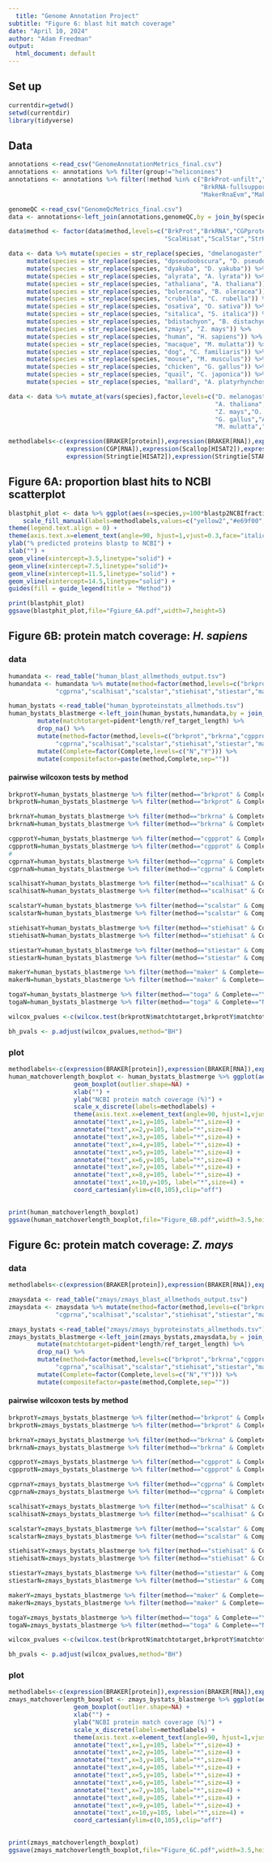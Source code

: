 ```yaml
---
  title: "Genome Annotation Project"
subtitle: "Figure 6: blast hit match coverage"
date: "April 10, 2024"
author: "Adam Freedman"
output: 
  html_document: default
---
```

  
## Set up
```r
currentdir=getwd()
setwd(currentdir)
library(tidyverse)
``` 

## Data
```r
annotations <-read_csv("GenomeAnnotationMetrics_final.csv")
annotations <- annotations %>% filter(group!="heliconines")
annotations <- annotations %>% filter(!method %in% c("BrkProt-unfilt","BrkProt-fullsupport","BrkRNA-unfilt",
                                                     "BrkRNA-fullsupport","CGPdenovo","TSEBRA","MakerNoRnaNoEvm",
                                                     "MakerRnaEvm","MakerNoRnaEvm")) 

genomeQC <-read_csv("GenomeQcMetrics_final.csv") 
data <- annotations<-left_join(annotations,genomeQC,by = join_by(species==Species))

data$method <- factor(data$method,levels=c("BrkProt","BrkRNA","CGPprotein","CGPrnaseq",
                                           "ScalHisat","ScalStar","StrHisat","StrStar","MakerRnaNoEvm","TOGA"))

data <- data %>% mutate(species = str_replace(species, "dmelanogaster", "D. melanogaster")) %>%
     mutate(species = str_replace(species, "dpseudoobscura", "D. pseudoobscura")) %>%  
     mutate(species = str_replace(species, "dyakuba", "D. yakuba")) %>%
     mutate(species = str_replace(species, "alyrata", "A. lyrata")) %>%
     mutate(species = str_replace(species, "athaliana", "A. thaliana")) %>%
     mutate(species = str_replace(species, "boleracea", "B. oleracea")) %>%
     mutate(species = str_replace(species, "crubella", "C. rubella")) %>%
     mutate(species = str_replace(species, "osativa", "O. sativa")) %>%
     mutate(species = str_replace(species, "sitalica", "S. italica")) %>%
     mutate(species = str_replace(species, "bdistachyon", "B. distachyon")) %>%
     mutate(species = str_replace(species, "zmays", "Z. mays")) %>%
     mutate(species = str_replace(species, "human", "H. sapiens")) %>%
     mutate(species = str_replace(species, "macaque", "M. mulatta")) %>%
     mutate(species = str_replace(species, "dog", "C. familiaris")) %>%
     mutate(species = str_replace(species, "mouse", "M. musculus")) %>%
     mutate(species = str_replace(species, "chicken", "G. gallus")) %>%
     mutate(species = str_replace(species, "quail", "C. japonica")) %>%
     mutate(species = str_replace(species, "mallard", "A. platyrhynchos"))

data <- data %>% mutate_at(vars(species),factor,levels=c("D. melanogaster","D. pseudoobscura","D. yakuba",
                                                         "A. thaliana", "A. lyrata","B. oleracea","C. rubella",
                                                         "Z. mays","O. sativa","S. italica","B. distachyon",
                                                         "G. gallus","A. platyrhynchos","C. japonica","H. sapiens",
                                                         "M. mulatta","C. familiaris","M. musculus"))

methodlabels<-c(expression(BRAKER[protein]),expression(BRAKER[RNA]),expression(CGP[protein]),
                expression(CGP[RNA]),expression(Scallop[HISAT2]),expression(Scallop[STAR]),
                expression(Stringtie[HISAT2]),expression(Stringtie[STAR]),"MAKER","TOGA")
```

## Figure 6A: proportion blast hits to NCBI scatterplot
```r
blastphit_plot <- data %>% ggplot(aes(x=species,y=100*blastp2NCBIfraction)) + geom_point(aes(fill=method),color="black",pch=21,position = position_jitter(w = 0.19,h = 0),alpha=0.7,size=2.3) +
    scale_fill_manual(labels=methodlabels,values=c("yellow2","#e69f00", "firebrick1","firebrick4", "lightskyblue", "royalblue3","darkorchid3", "magenta","gray76","#000000")) + 
theme(legend.text.align = 0) + 
theme(axis.text.x=element_text(angle=90, hjust=1,vjust=0.3,face="italic")) + 
ylab("% predicted proteins blastp to NCBI") +
xlab("") + 
geom_vline(xintercept=3.5,linetype="solid") +
geom_vline(xintercept=7.5,linetype="solid")+
geom_vline(xintercept=11.5,linetype="solid") +
geom_vline(xintercept=14.5,linetype="solid") +
guides(fill = guide_legend(title = "Method"))

print(blastphit_plot)
ggsave(blastphit_plot,file="Fgiure_6A.pdf",width=7,height=5)
```

## Figure 6B: protein match coverage: *H. sapiens*
### data
```r
humandata <- read_table("human_blast_allmethods_output.tsv")
humandata <- humandata %>% mutate(method=factor(method,levels=c("brkprot","brkrna","cgpprot",
             "cgprna","scalhisat","scalstar","stiehisat","stiestar","maker","toga")))

human_bystats <-read_table("human_byproteinstats_allmethods.tsv")
human_bystats_blastmerge <-left_join(human_bystats,humandata,by = join_by(SeqId==qseqid,method)) %>%
        mutate(matchtotarget=pident*length/ref_target_length) %>% 
        drop_na() %>%
        mutate(method=factor(method,levels=c("brkprot","brkrna","cgpprot",
             "cgprna","scalhisat","scalstar","stiehisat","stiestar","maker","toga"))) %>%
        mutate(Complete=factor(Complete,levels=c("N","Y"))) %>%
        mutate(compositefactor=paste(method,Complete,sep=""))
```
#### pairwise wilcoxon tests by method
```r
brkprotY=human_bystats_blastmerge %>% filter(method=="brkprot" & Complete=="Y") %>% select(matchtotarget)
brkprotN=human_bystats_blastmerge %>% filter(method=="brkprot" & Complete=="N") %>% select(matchtotarget)

brkrnaY=human_bystats_blastmerge %>% filter(method=="brkrna" & Complete=="Y") %>% select(matchtotarget)
brkrnaN=human_bystats_blastmerge %>% filter(method=="brkrna" & Complete=="N") %>% select(matchtotarget)

cgpprotY=human_bystats_blastmerge %>% filter(method=="cgpprot" & Complete=="Y") %>% select(matchtotarget)
cgpprotN=human_bystats_blastmerge %>% filter(method=="cgpprot" & Complete=="N") %>% select(matchtotarget)
#
cgprnaY=human_bystats_blastmerge %>% filter(method=="cgprna" & Complete=="Y") %>% select(matchtotarget)
cgprnaN=human_bystats_blastmerge %>% filter(method=="cgprna" & Complete=="N") %>% select(matchtotarget)

scalhisatY=human_bystats_blastmerge %>% filter(method=="scalhisat" & Complete=="Y") %>% select(matchtotarget)
scalhisatN=human_bystats_blastmerge %>% filter(method=="scalhisat" & Complete=="N") %>% select(matchtotarget)

scalstarY=human_bystats_blastmerge %>% filter(method=="scalstar" & Complete=="Y") %>% select(matchtotarget)
scalstarN=human_bystats_blastmerge %>% filter(method=="scalstar" & Complete=="N") %>% select(matchtotarget)

stiehisatY=human_bystats_blastmerge %>% filter(method=="stiehisat" & Complete=="Y") %>% select(matchtotarget)
stiehisatN=human_bystats_blastmerge %>% filter(method=="stiehisat" & Complete=="N") %>% select(matchtotarget)

stiestarY=human_bystats_blastmerge %>% filter(method=="stiestar" & Complete=="Y") %>% select(matchtotarget)
stiestarN=human_bystats_blastmerge %>% filter(method=="stiestar" & Complete=="N") %>% select(matchtotarget)

makerY=human_bystats_blastmerge %>% filter(method=="maker" & Complete=="Y") %>% select(matchtotarget)
makerN=human_bystats_blastmerge %>% filter(method=="maker" & Complete=="N") %>% select(matchtotarget)

togaY=human_bystats_blastmerge %>% filter(method=="toga" & Complete=="Y") %>% select(matchtotarget)
togaN=human_bystats_blastmerge %>% filter(method=="toga" & Complete=="N") %>% select(matchtotarget)

wilcox_pvalues <-c(wilcox.test(brkprotN$matchtotarget,brkprotY$matchtotarget)$p.value,wilcox.test(brkrnaN$matchtotarget,brkrnaY$matchtotarget)$p.value,wilcox.test(cgpprotN$matchtotarget,cgpprotY$matchtotarget)$p.value,wilcox.test(cgprnaN$matchtotarget,cgprnaY$matchtotarget)$p.value,wilcox.test(scalhisatN$matchtotarget,scalhisatY$matchtotarget)$p.value,wilcox.test(scalstarN$matchtotarget,scalstarY$matchtotarget)$p.value,wilcox.test(stiehisatN$matchtotarget,stiehisatY$matchtotarget)$p.value,wilcox.test(stiestarN$matchtotarget,stiestarY$matchtotarget)$p.value,wilcox.test(makerN$matchtotarget,makerY$matchtotarget)$p.value,wilcox.test(togaN$matchtotarget,togaY$matchtotarget)$p.value)

bh_pvals <- p.adjust(wilcox_pvalues,method="BH")
```
### plot
```r
methodlabels<-c(expression(BRAKER[protein]),expression(BRAKER[RNA]),expression(CGP[protein]),expression(CGP[RNA]),expression(Scallop[HISAT2]),expression(Scallop[STAR]),expression(Stringtie[HISAT2]),expression(Stringtie[STAR]),"MAKER","TOGA")
human_matchoverlength_boxplot <- human_bystats_blastmerge %>% ggplot(aes(x=method,y=matchtotarget,fill=Complete)) +
                  geom_boxplot(outlier.shape=NA) +
                  xlab("") +
                  ylab("NCBI protein match coverage (%)") +
                  scale_x_discrete(labels=methodlabels) +
                  theme(axis.text.x=element_text(angle=90, hjust=1,vjust=0.5,size=9)) +
                  annotate("text",x=1,y=105, label="*",size=4) +
                  annotate("text",x=2,y=105, label="*",size=4) + 
                  annotate("text",x=3,y=105, label="*",size=4) + 
                  annotate("text",x=4,y=105, label="*",size=4) + 
                  annotate("text",x=5,y=105, label="*",size=4) +
                  annotate("text",x=6,y=105, label="*",size=4) +
                  annotate("text",x=7,y=105, label="*",size=4) +
                  annotate("text",x=8,y=105, label="*",size=4) +
                  annotate("text",x=10,y=105, label="*",size=4) +
                  coord_cartesian(ylim=c(0,105),clip="off")
      

print(human_matchoverlength_boxplot)
ggsave(human_matchoverlength_boxplot,file="Figure_6B.pdf",width=3.5,height=3.5)
```

## Figure 6c: protein match coverage: *Z. mays*
### data
```r
methodlabels<-c(expression(BRAKER[protein]),expression(BRAKER[RNA]),expression(CGP[protein]),expression(CGP[RNA]),expression(Scallop[HISAT2]),expression(Scallop[STAR]),expression(Stringtie[HISAT2]),expression(Stringtie[STAR]),"MAKER","TOGA")

zmaysdata <- read_table("zmays/zmays_blast_allmethods_output.tsv")
zmaysdata <- zmaysdata %>% mutate(method=factor(method,levels=c("brkprot","brkrna","cgpprot",
             "cgprna","scalhisat","scalstar","stiehisat","stiestar","maker","toga")))

zmays_bystats <-read_table("zmays/zmays_byproteinstats_allmethods.tsv")
zmays_bystats_blastmerge <-left_join(zmays_bystats,zmaysdata,by = join_by(SeqId==qseqid,method)) %>%
        mutate(matchtotarget=pident*length/ref_target_length) %>% 
        drop_na() %>% 
        mutate(method=factor(method,levels=c("brkprot","brkrna","cgpprot",
             "cgprna","scalhisat","scalstar","stiehisat","stiestar","maker","toga")))  %>%
        mutate(Complete=factor(Complete,levels=c("N","Y"))) %>%
        mutate(compositefactor=paste(method,Complete,sep=""))
```
#### pairwise wilcoxon tests by method

```r
brkprotY=zmays_bystats_blastmerge %>% filter(method=="brkprot" & Complete=="Y") %>% select(matchtotarget)
brkprotN=zmays_bystats_blastmerge %>% filter(method=="brkprot" & Complete=="N") %>% select(matchtotarget)

brkrnaY=zmays_bystats_blastmerge %>% filter(method=="brkrna" & Complete=="Y") %>% select(matchtotarget)
brkrnaN=zmays_bystats_blastmerge %>% filter(method=="brkrna" & Complete=="N") %>% select(matchtotarget)

cgpprotY=zmays_bystats_blastmerge %>% filter(method=="cgpprot" & Complete=="Y") %>% select(matchtotarget)
cgpprotN=zmays_bystats_blastmerge %>% filter(method=="cgpprot" & Complete=="N") %>% select(matchtotarget)

cgprnaY=zmays_bystats_blastmerge %>% filter(method=="cgprna" & Complete=="Y") %>% select(matchtotarget)
cgprnaN=zmays_bystats_blastmerge %>% filter(method=="cgprna" & Complete=="N") %>% select(matchtotarget)

scalhisatY=zmays_bystats_blastmerge %>% filter(method=="scalhisat" & Complete=="Y") %>% select(matchtotarget)
scalhisatN=zmays_bystats_blastmerge %>% filter(method=="scalhisat" & Complete=="N") %>% select(matchtotarget)

scalstarY=zmays_bystats_blastmerge %>% filter(method=="scalstar" & Complete=="Y") %>% select(matchtotarget)
scalstarN=zmays_bystats_blastmerge %>% filter(method=="scalstar" & Complete=="N") %>% select(matchtotarget)

stiehisatY=zmays_bystats_blastmerge %>% filter(method=="stiehisat" & Complete=="Y") %>% select(matchtotarget)
stiehisatN=zmays_bystats_blastmerge %>% filter(method=="stiehisat" & Complete=="N") %>% select(matchtotarget)

stiestarY=zmays_bystats_blastmerge %>% filter(method=="stiestar" & Complete=="Y") %>% select(matchtotarget)
stiestarN=zmays_bystats_blastmerge %>% filter(method=="stiestar" & Complete=="N") %>% select(matchtotarget)

makerY=zmays_bystats_blastmerge %>% filter(method=="maker" & Complete=="Y") %>% select(matchtotarget)
makerN=zmays_bystats_blastmerge %>% filter(method=="maker" & Complete=="N") %>% select(matchtotarget)

togaY=zmays_bystats_blastmerge %>% filter(method=="toga" & Complete=="Y") %>% select(matchtotarget)
togaN=zmays_bystats_blastmerge %>% filter(method=="toga" & Complete=="N") %>% select(matchtotarget)

wilcox_pvalues <-c(wilcox.test(brkprotN$matchtotarget,brkprotY$matchtotarget)$p.value,wilcox.test(brkrnaN$matchtotarget,brkrnaY$matchtotarget)$p.value,wilcox.test(cgpprotN$matchtotarget,cgpprotY$matchtotarget)$p.value,wilcox.test(cgprnaN$matchtotarget,cgprnaY$matchtotarget)$p.value,wilcox.test(scalhisatN$matchtotarget,scalhisatY$matchtotarget)$p.value,wilcox.test(scalstarN$matchtotarget,scalstarY$matchtotarget)$p.value,wilcox.test(stiehisatN$matchtotarget,stiehisatY$matchtotarget)$p.value,wilcox.test(stiestarN$matchtotarget,stiestarY$matchtotarget)$p.value,wilcox.test(makerN$matchtotarget,makerY$matchtotarget)$p.value,wilcox.test(togaN$matchtotarget,togaY$matchtotarget)$p.value)

bh_pvals <- p.adjust(wilcox_pvalues,method="BH")
```
### plot
```r
methodlabels<-c(expression(BRAKER[protein]),expression(BRAKER[RNA]),expression(CGP[protein]),expression(CGP[RNA]),expression(Scallop[HISAT2]),expression(Scallop[STAR]),expression(Stringtie[HISAT2]),expression(Stringtie[STAR]),"MAKER","TOGA")
zmays_matchoverlength_boxplot <- zmays_bystats_blastmerge %>% ggplot(aes(x=method,y=matchtotarget,fill=Complete)) +
                  geom_boxplot(outlier.shape=NA) +
                  xlab("") +
                  ylab("NCBI protein match coverage (%)") +
                  scale_x_discrete(labels=methodlabels) +
                  theme(axis.text.x=element_text(angle=90, hjust=1,vjust=0.5,size=9)) +
                  annotate("text",x=1,y=105, label="*",size=4) +
                  annotate("text",x=2,y=105, label="*",size=4) + 
                  annotate("text",x=3,y=105, label="*",size=4) + 
                  annotate("text",x=4,y=105, label="*",size=4) + 
                  annotate("text",x=5,y=105, label="*",size=4) +
                  annotate("text",x=6,y=105, label="*",size=4) +
                  annotate("text",x=7,y=105, label="*",size=4) +
                  annotate("text",x=8,y=105, label="*",size=4) +
                  annotate("text",x=9,y=105, label="*",size=4) +
                  annotate("text",x=10,y=105, label="*",size=4) +
                  coord_cartesian(ylim=c(0,105),clip="off")
      

print(zmays_matchoverlength_boxplot)
ggsave(zmays_matchoverlength_boxplot,file="Figure_6C.pdf",width=3.5,height=3.5)
```